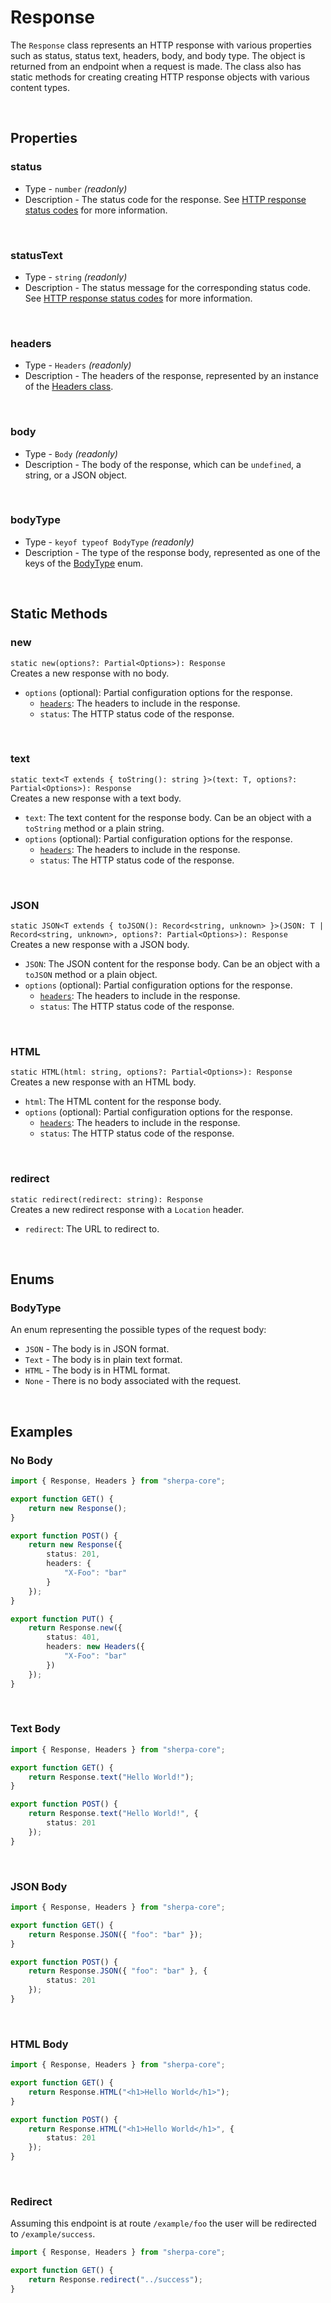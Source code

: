 # Response
The `Response` class represents an HTTP response with various properties such
as status, status text, headers, body, and body type. The object is returned
from an endpoint when a request is made. The class also has static methods for
creating creating HTTP response objects with various content types. 


<br/>


## Properties

### status
 * Type - `number` *(readonly)*
 * Description - The status code for the response. See
    [HTTP response status codes](https://developer.mozilla.org/en-US/docs/Web/HTTP/Status)
    for more information.


<br/>


### statusText
 * Type - `string` *(readonly)*
 * Description - The status message for the corresponding status code. See
    [HTTP response status codes](https://developer.mozilla.org/en-US/docs/Web/HTTP/Status)
    for more information.


<br/>


### headers
 * Type - `Headers` *(readonly)*
 * Description - The headers of the response, represented by an instance
    of the [Headers class](/api/components/headers).


<br/>


### body
 * Type - `Body` *(readonly)*
 * Description - The body of the response, which can be `undefined`, a string,
    or a JSON object.


<br/>


### bodyType
 * Type - `keyof typeof BodyType` *(readonly)*
 * Description - The type of the response body, represented as one of the keys of
    the [BodyType](/api/components/response#bodytypes-1) enum.


<br/>


## Static Methods


### new
`static new(options?: Partial<Options>): Response` \
Creates a new response with no body.
  * `options` (optional): Partial configuration options for the response.
    * [`headers`](/api/components/headers): The headers to include in the response.
    * `status`: The HTTP status code of the response.


<br/>


### text
`static text<T extends { toString(): string }>(text: T, options?: Partial<Options>): Response` \
Creates a new response with a text body.
  * `text`: The text content for the response body. Can be an object with a `toString` method or a plain string.
  * `options` (optional): Partial configuration options for the response.
    * [`headers`](/api/components/headers): The headers to include in the response.
    * `status`: The HTTP status code of the response.


<br/>


### JSON
`static JSON<T extends { toJSON(): Record<string, unknown> }>(JSON: T | Record<string, unknown>, options?: Partial<Options>): Response` \
Creates a new response with a JSON body.
  * `JSON`: The JSON content for the response body. Can be an object with a `toJSON` method or a plain object.
  * `options` (optional): Partial configuration options for the response.
    * [`headers`](/api/components/headers): The headers to include in the response.
    * `status`: The HTTP status code of the response.


<br/>


### HTML
`static HTML(html: string, options?: Partial<Options>): Response` \
Creates a new response with an HTML body.
  * `html`: The HTML content for the response body.
  * `options` (optional): Partial configuration options for the response.
    * [`headers`](/api/components/headers): The headers to include in the response.
    * `status`: The HTTP status code of the response.


<br/>


### redirect
`static redirect(redirect: string): Response` \
Creates a new redirect response with a `Location` header.
  * `redirect`: The URL to redirect to.


<br/>


## Enums

### BodyType
An enum representing the possible types of the request body:
 * `JSON` - The body is in JSON format.
 * `Text` - The body is in plain text format.
 * `HTML` - The body is in HTML format.
 * `None` - There is no body associated with the request.


<br/>


## Examples

### No Body
```typescript
import { Response, Headers } from "sherpa-core";

export function GET() {
    return new Response();
}

export function POST() {
    return new Response({
        status: 201,
        headers: {
            "X-Foo": "bar"
        }
    });
}

export function PUT() {
    return Response.new({
        status: 401,
        headers: new Headers({
            "X-Foo": "bar"
        })
    });
}
```


<br/>


### Text Body
```typescript
import { Response, Headers } from "sherpa-core";

export function GET() {
    return Response.text("Hello World!");
}

export function POST() {
    return Response.text("Hello World!", {
        status: 201
    });
}
```


<br/>


### JSON Body
```typescript
import { Response, Headers } from "sherpa-core";

export function GET() {
    return Response.JSON({ "foo": "bar" });
}

export function POST() {
    return Response.JSON({ "foo": "bar" }, {
        status: 201
    });
}
```


<br/>


### HTML Body
```typescript
import { Response, Headers } from "sherpa-core";

export function GET() {
    return Response.HTML("<h1>Hello World</h1>");
}

export function POST() {
    return Response.HTML("<h1>Hello World</h1>", {
        status: 201
    });
}
```


<br/>


### Redirect
Assuming this endpoint is at route `/example/foo` the user will be redirected
to `/example/success`.

```typescript
import { Response, Headers } from "sherpa-core";

export function GET() {
    return Response.redirect("../success");
}
```
